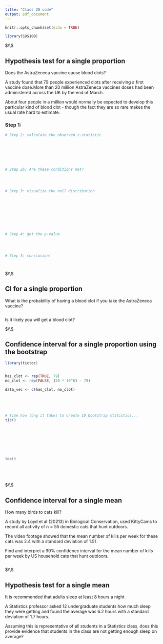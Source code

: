 ```yaml
---
title: "Class 20 code"
output: pdf_document
---
```


```r
knitr::opts_chunk$set(echo = TRUE)
```




```r

library(SDS100)


```



$\\$





## Hypothesis test for a single proportion


Does the AstraZeneca vaccine cause blood clots? 


A study found that 79 people experienced clots after receiving a first vaccine dose.More than 20 million AstraZeneca vaccines doses had been administered across the UK by the end of March.


About four people in a million would normally be expected to develop this
particular kind of blood clot - though the fact they are so rare makes the 
usual rate hard to estimate.


### Step 1: 





```r


# Step 2: calculate the observed z-statistic







# Step 2b: Are these conditions met? 




# Step 3: visualize the null distribution









# Step 4: get the p-value




# Step 5: conclusion!




```




$\\$




## CI for a single proportion


What is the probability of having a blood clot if you take the AstraZeneca vaccine? 

```r






```



Is it likely you will get a blood clot? 





$\\$




## Confidence interval for a single proportion using the bootstrap


```r


library(tictoc)


has_clot <- rep(TRUE, 79)
no_clot <- rep(FALSE, (20 * 10^6) - 79)

data_vec <- c(has_clot, no_clot)





# Time how long it takes to create 10 bootstrap statistics... 
tic()








toc()






```





$\\$





## Confidence interval for a single mean

How many birds to cats kill? 


A study by Loyd et al (20213) in Biological Conservation, used KittyCams to
record all activity of n = 55 domestic cats that hunt outdoors.

The video footage showed that the mean number of kills per week for these cats
was 2.4 with a standard deviation of 1.51.

Find and interpret a 99% confidence interval for the mean number of kills per
week by US household cats that hunt outdoors.


```r








```







$\\$







##  Hypothesis test for a single mean


It is recommended that adults sleep at least 8 hours a night

A Statistics professor asked 12 undergraduate students how much sleep they were
getting and found the average was 6.2 hours with a standard deviation of 1.7
hours.

Assuming this is representative of all students in a Statistics class, does this
provide evidence that students in the class are not getting enough sleep on
average?


```r









```









